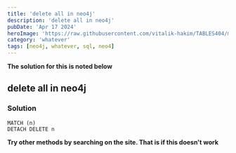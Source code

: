 ---
title: 'delete all in neo4j'
description: 'delete all in neo4j'
pubDate: 'Apr 17 2024'
heroImage: 'https://raw.githubusercontent.com/vitalik-hakim/TABLES404/main/error_b/misc.png'
category: 'whatever'
tags: [neo4j, whatever, sql, neo4]
---

**The solution for this is noted below**

## delete all in neo4j

### Solution

```whatever
MATCH (n)
DETACH DELETE n
```
**Try other methods by searching on the site. That is if this doesn't work**
